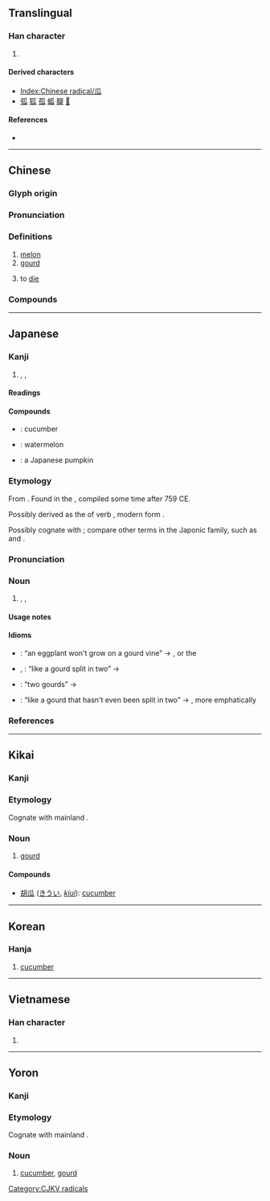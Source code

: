 {{character info/new}}
{{also|爪}}
==Translingual==
{{stroke order|type=animate}}
{{wp|Radical 97}}

===Han character===
{{Han char|rn=97|rad=瓜|as=00|sn=5|snj=6|four=72230|canj=HVIO}}

# {{mul-kangxi radical-def}}

====Derived characters====
* [[Index:Chinese radical/瓜]]
* [[弧]] [[狐]] [[孤]] [[蛌]] [[瓣]] [[𩂡]]

====References====
* {{Han ref|kx=0746.010|dkj=21371|dj=1154.140|hdz=42654.010|uh=74DC|ud=29916|bh=A5CA|bd=42442}}

----

==Chinese==
{{zh-forms}}
{{zh-wp|zh:瓜|en:Melon|en:Gourd}}

===Glyph origin===
{{Han etym}}

===Pronunciation===
{{zh-pron
|m=guā
|m-s=gua1
|c=gwaa1
|h=pfs=kôa
|md=guă
|mn=koe/koa
|mn_note=koe - vernacular, koa - literary
|mn-t=guê1
|w=1ko
|mc=y
|oc=y
|cat=n,c:v
}}

===Definitions===
{{zh-hanzi}}

# [[melon]]
# [[gourd]]
# {{lb|zh|Cantonese|_|slang|humorous}} to [[die]]

===Compounds===
{{zh-der|西瓜|瓜蒂|瓜分|瓜李之嫌|瓜連|瓜紐|瓜農|瓜皮帽|瓜剖豆分|瓜仁|瓜熟蒂落|瓜藤|瓜田李下|瓜條|瓜蔓|瓜子|瓜子臉|佛手瓜|南瓜|及瓜而代|呆瓜|傻瓜相機|傻瓜|刺瓜|地瓜簽|匏瓜|及瓜|哈密瓜|地若瓜分|倭瓜|一瓜一蒂|嗑瓜子|匏瓜空懸|尼加拉瓜|寒瓜|地瓜|厄瓜多|劉全進瓜|冬瓜|瓜代|瓜田之嫌|浮瓜避暑|番木瓜|瓜子殼|瓜果筵|稍瓜打驢|瓜瓞|滾瓜爛熟|東瓜茄子|破瓜|瓜瓞綿綿|打瓜子|瓜子金|瓜秧|打響瓜兒|水底納瓜|番瓜|瓜月|浮瓜沉李|有瓜葛|木瓜|沉李浮瓜|木瓜酵素|滾瓜溜圓|種瓜得瓜|瓜搭|故侯瓜|砍瓜切菜|矮冬瓜|瓜期|瓜蔓抄|澆瓜之惠|癩瓜|王瓜|甜瓜|甘瓜苦蒂|瓜葛之親|瓜葛|瓜祭|瓜瓤|瓜洲|瓜棚|瓜架|瓜果|瓜時|瓜字初分|瓜地馬拉|瓜分豆剖|瓜子仁|瓜科|灌瓜之義|投瓜|滾瓜兒|瓠瓜|洋香瓜|水裡納瓜|抱蔓摘瓜|瓟瓜|東陵瓜|李下瓜田|醉瓜|綿綿瓜瓞|黃瓜|絲瓜絡|金瓜|頂瓜皮|絲瓜|腦袋瓜|老王賣瓜|順藤摸瓜|豆剖瓜分|蒲瓜|苦瓜臉|腦瓜頂兒|腦袋瓜子|老醃瓜|菜瓜布|苦瓜|鯽瓜兒|馬鈴瓜|香瓜|醬瓜|花瓜|馬拿瓜|金瓜石|糖瓜|老倭瓜|越瓜|西瓜子兒|西瓜帽|花木瓜|菜瓜|阿空卡瓜|胡瓜}}

----

==Japanese==

===Kanji===
{{ja-kanji|grade=|rs=瓜00}}

# {{l|en|gourd}}, {{l|en|squash}}, {{l|en|melon}}

====Readings====
{{ja-readings
|goon=[[け]] (ke), {{qualifier|historical}} [[くゑ]] (kwe)
|kanon=[[か]] (ka), {{qualifier|historical}} [[くわ]] (kwa)
|kun=[[うり]] (uri)
}}

====Compounds====
{{der-top|Compounds}}
* {{ja-r|胡瓜|きゅうり}}: cucumber
* {{ja-r|西瓜|すいか}}: watermelon
* {{ja-r|南瓜|かぼちゃ}}: a Japanese pumpkin
{{der-bottom}}

===Etymology===
<div style="float:right;">
{{wikipedia|lang=ja}}
{{wikipedia|Gourd}}
{{wikipedia|Cucurbita|Squash}}
{{wikipedia|Melon}}
</div>
{{ja-kanjitab|yomi=k|うり}}

From {{inh|ja|ojp|-}}. Found in the ''{{w|Man'yōshū}}'', compiled some time after 759 CE.

Possibly derived as the {{m|ja|連用形|tr=ren'yōkei||continuative or stem form}} of verb {{m|ja|熟る|tr=uru||to ripen}}, modern form {{m|ja|熟れる|tr=ureru}}.

Possibly cognate with {{cog|ko|오이||cucumber}}; compare other terms in the Japonic family, such as {{cog|kzg|瓜|tr=ui}} and {{cog|yox|瓜|tr=ui}}.

===Pronunciation===
{{ja-pron|yomi=k|うり|acc=1|acc_ref=DJR}}

===Noun===
{{ja-noun|うり|ウリ}}

# {{l|en|gourd}}, {{l|en|squash}}, {{l|en|melon}}

====Usage notes====
{{U:ja:biology|ウリ}}

====Idioms====
{{der-top|Idioms}}
* {{ja-r|瓜の蔓には茄子はならぬ|うり の つる に は なすび は ならぬ}}: “an eggplant won't grow on a gourd vine” → {{l|en|like father, like son}}, or the {{l|en|apple does not fall far from the tree}}
* {{ja-r|瓜を二つに割ったよう|うり を ふたつ に わった よう}}, {{ja-r|瓜を二つに割りたる如し|うり を ふたつ に わりたる ごとし}}: “like a gourd split in two” → {{l|en|like two peas in a pod}}
* {{ja-r|瓜二つ|うり ふたつ}}: “two gourds” → {{l|en|like two peas in a pod}}
* {{ja-r|瓜を二つに割らずそのまま|うり を ふたつ に わらず その まま}}: “like a gourd that hasn't even been split in two” → {{l|en|like two peas in a pod}}, more emphatically
{{der-bottom}}

===References===
<references/>

----

==Kikai==
{{attention|kzg}}

===Kanji===
{{head|kzg|kanji|hiragana|うい|romaji|ui}}

===Etymology===
Cognate with mainland {{cog|ja|瓜|tr=uri||{{l|en|gourd}}, {{l|en|squash}}, {{l|en|melon}}}}.

===Noun===
{{head|kzg|noun|hiragana|うい|romaji|ui}}

# [[gourd]]

====Compounds====
{{top2}}
* [[胡瓜]] ([[きうい]], ''[[kiui]]''): [[cucumber]]
{{bottom}}

----

==Korean==

===Hanja===
{{ko-hanja|hangeul=[[과]]|eumhun=오이|rv=gwa|mr=kwa|y=kwa|ehrv=oi|ehmr=oi|ehy=oi}}

# [[cucumber]]

----

==Vietnamese==

===Han character===
{{vi-hantu|[[qua]], [[dưa]]|rs=瓜00}}

# {{defn|lang=vi|sort=瓜00}}

----

==Yoron==
{{attention|yox}}

===Kanji===
{{head|yox|kanji|hiragana|うい|romaji|ui}}

===Etymology===
Cognate with mainland {{cog|ja|瓜|tr=uri||{{l|en|gourd}}, {{l|en|squash}}, {{l|en|melon}}}}.

===Noun===
{{head|yox|noun|hiragana|うい|romaji|ui}}

# [[cucumber]], [[gourd]]

[[Category:CJKV radicals]]